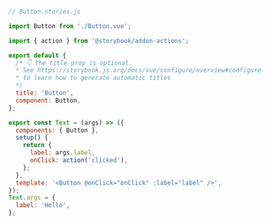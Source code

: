 ```js
// Button.stories.js

import Button from './Button.vue';

import { action } from '@storybook/addon-actions';

export default {
  /* 👇 The title prop is optional.
  * See https://storybook.js.org/docs/vue/configure/overview#configure-story-loading
  * to learn how to generate automatic titles
  */
  title: 'Button',
  component: Button,
};

export const Text = (args) => ({
  components: { Button },
  setup() {
    return {
      label: args.label,
      onClick: action('clicked'),
    };
  },
  template: '<Button @onClick="onClick" :label="label" />',
});
Text.args = {
  label: 'Hello',
};
```